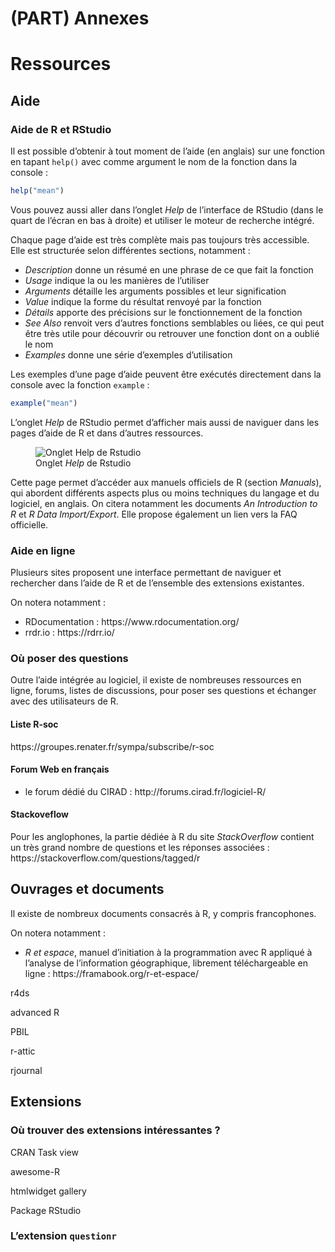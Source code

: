 # (PART) Annexes {-}

# Ressources

## Aide 


### Aide de R et RStudio

Il est possible d'obtenir à tout moment de l'aide (en anglais) sur une fonction en tapant `help()` avec comme argument le nom de la fonction dans la console :

```r
help("mean")
```

Vous pouvez aussi aller dans l'onglet *Help* de l'interface de RStudio (dans le quart de l'écran en bas à droite) et utiliser le moteur de recherche intégré.

Chaque page d'aide est très complète mais pas toujours très accessible. Elle est structurée selon différentes sections, notamment :

- *Description* donne un résumé en une phrase de ce que fait la fonction
- *Usage* indique la ou les manières de l'utiliser
- *Arguments* détaille les arguments possibles et leur signification
- *Value* indique la forme du résultat renvoyé par la fonction
- *Détails* apporte des précisions sur le fonctionnement de la fonction
- *See Also* renvoit vers d'autres fonctions semblables ou liées, ce qui peut être très utile pour découvrir ou retrouver une fonction dont on a oublié le nom
- *Examples* donne une série d'exemples d'utilisation

Les exemples d'une page d'aide peuvent être exécutés directement dans la console avec la fonction `example` :

```r
example("mean")
```


L'onglet *Help* de RStudio permet d'afficher mais aussi de naviguer dans les pages d'aide de R et dans d'autres ressources. 


![Onglet *Help* de Rstudio](resources/screenshots/rstudio_help.png)

Cette page permet d'accéder aux manuels officiels de R (section *Manuals*), qui abordent différents aspects plus ou moins techniques du langage et du logiciel, en anglais. On citera notamment les documents *An Introduction to R* et *R Data Import/Export*. Elle propose également un lien vers la FAQ officielle.


### Aide en ligne

Plusieurs sites proposent une interface permettant de naviguer et rechercher dans l'aide de R et de l'ensemble des extensions existantes.

On notera notamment :

- RDocumentation : https://www.rdocumentation.org/
- rrdr.io : https://rdrr.io/


### Où poser des questions

Outre l'aide intégrée au logiciel, il existe de nombreuses ressources en ligne, forums, listes de discussions, pour poser ses questions et échanger avec des utilisateurs de R.

#### Liste R-soc

https://groupes.renater.fr/sympa/subscribe/r-soc

#### Forum Web en français

- le forum dédié du CIRAD : http://forums.cirad.fr/logiciel-R/

#### Stackoveflow

Pour les anglophones, la partie dédiée à R du site *StackOverflow* contient un très grand nombre de questions et les réponses associées : https://stackoverflow.com/questions/tagged/r


## Ouvrages et documents



Il existe de nombreux documents consacrés à R, y compris francophones. 

On notera notamment :

- *R et espace*, manuel d’initiation à la programmation avec R appliqué à l’analyse de l’information géographique, librement téléchargeable en ligne : https://framabook.org/r-et-espace/

r4ds

advanced R

PBIL

r-attic

rjournal



## Extensions

### Où trouver des extensions intéressantes ?

CRAN Task view

awesome-R

htmlwidget gallery

Package RStudio

### L'extension `questionr`
